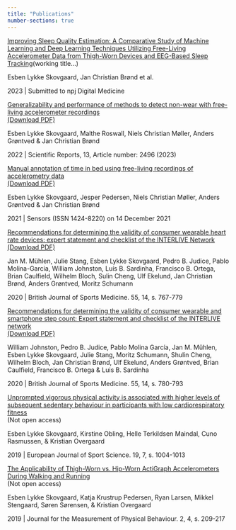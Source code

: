 ```yaml
---
title: "Publications"
number-sections: true
---
```


[Improving Sleep Quality Estimation: A Comparative Study of Machine Learning and Deep Learning Techniques Utilizing Free-Living Accelerometer Data from Thigh-Worn Devices and EEG-Based Sleep Tracking](https://giphy.com/gifs/DefyTVNetwork-s3-s3e2-willie-tries-losing-weight-5eeeE80SrmPeEE43tJ/fullscreen)(working title...)

Esben Lykke Skovgaard, Jan Christian Brønd et al.

2023 | Submitted to npj Digital Medicine

[Generalizability and performance of methods to detect non-wear with free-living accelerometer recordings](https://doi.org/10.1038/s41598-023-29666-x) 
<br> 
[(Download PDF)](https://www.nature.com/articles/s41598-023-29666-x.pdf)

Esben Lykke Skovgaard, Malthe Roswall, Niels Christian Møller, Anders Grøntved & Jan Christian Brønd

2022 | Scientific Reports, 13, Article number: 2496 (2023)

[Manual annotation of time in bed using free-living recordings of accelerometry data](https://doi.org/10.3390/s21248442)
<br> 
[(Download PDF)](https://www.mdpi.com/1424-8220/21/24/8442/pdf?version=1639914365)

Esben Lykke Skovgaard, Jesper Pedersen, Niels Christian Møller, Anders Grøntved & Jan Christian Brønd

2021 | Sensors (ISSN 1424-8220) on 14 December 2021

[Recommendations for determining the validity of consumer wearable heart rate devices: expert statement and checklist of the INTERLIVE Network](https://doi.org/10.1136/bjsports-2020-103148) 
<br> 
[(Download PDF)](https://bjsm.bmj.com/content/bjsports/55/14/767.full.pdf)

Jan M. Mühlen, Julie Stang, Esben Lykke Skovgaard, Pedro B. Judice, Pablo Molina-Garcia, William Johnston, Luís B. Sardinha, Francisco B. Ortega, Brian Caulfield, Wilhelm Bloch, Sulin Cheng, Ulf Ekelund, Jan Christian Brønd, Anders Grøntved, Moritz Schumann

2020 | British Journal of Sports Medicine. 55, 14, s. 767-779

[Recommendations for determining the validity of consumer wearable and smartphone step count: Expert statement and checklist of the INTERLIVE network](https://doi.org/10.1136/bjsports-2020-103147)
<br> 
[(Download PDF)](https://bjsm.bmj.com/content/bjsports/55/14/780.full.pdf)

William Johnston, Pedro B. Judice, Pablo Molina García, Jan M. Mühlen, Esben Lykke Skovgaard, Julie Stang, Moritz Schumann, Shulin Cheng, Wilhelm Bloch, Jan Christian Brønd, Ulf Ekelund, Anders Grøntved, Brian Caulfield, Francisco B. Ortega & Luis B. Sardinha

2020 | British Journal of Sports Medicine. 55, 14, s. 780-793


[Unprompted vigorous physical activity is associated with higher levels of subsequent sedentary behaviour in participants with low cardiorespiratory fitness](https://doi.org/10.1080/17461391.2019.1574905)
<br>(Not open access)

Esben Lykke Skovgaard, Kirstine Obling, Helle Terkildsen Maindal, Cuno Rasmussen, & Kristian Overgaard

2019 | European Journal of Sport Science. 19, 7, s. 1004-1013

[The Applicability of Thigh-Worn vs. Hip-Worn ActiGraph Accelerometers During Walking and Running](https://doi.org/10.1123/jmpb.2018-0043)
<br>
(Not open access)

Esben Lykke Skovgaard, Katja Krustrup Pedersen, Ryan Larsen, Mikkel Stengaard, Søren Sørensen, & Kristian Overgaard

2019 | Journal for the Measurement of Physical Behaviour. 2, 4, s. 209-217




